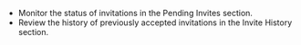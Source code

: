 - Monitor the status of invitations in the Pending Invites section.
- Review the history of previously accepted invitations in the Invite History section.

